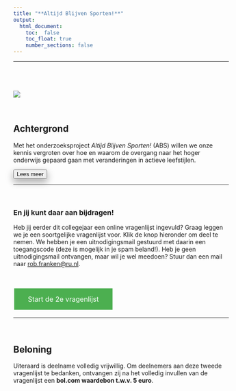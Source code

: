 ```yaml
---
title: "**Altijd Blijven Sporten!**" 
output: 
  html_document:
    toc:  false
    toc_float: true
    number_sections: false
---
```


----

<div class="row" style="padding-top: 40px;">
<div class="col-sm-6">

![](images/logo-radboud.jpg)

  
<br>

<script>
function myFunction() {

            var btn = document.getElementById("myButton");
            //to make it fancier
            if (btn.value == "Click to hide code") {
                btn.value = "Lees meer";
                btn.innerHTML = "Lees meer";
            }
            else {
                btn.value = "Click to hide code";
                btn.innerHTML = "Lees minder";
            }
            //this is what you're looking for
            var x = document.getElementById("myDIV");
            if (x.style.display === "none") {
                x.style.display = "block";
            } else {
                x.style.display = "none";
            }
        }
          
</script>


## Achtergrond
Met het onderzoeksproject *Altijd Blijven Sporten!* (ABS) willen we onze kennis vergroten over hoe en waarom de overgang naar het hoger onderwijs gepaard gaan met veranderingen in actieve leefstijlen.



<button class=button1 onclick="myFunction()" id="myButton" value="Click To Open Instructions">Lees meer</button>

<div style="display:none;" id="myDIV">
<br>



Een actieve leefstijl heeft veel voordelen. Helaas zien we dat de overgang naar het hoger onderwijs vaak een (blijvend) negatieve invloed heeft op fysieke activiteit. De transitie naar het hoger onderwijs gaat gepaard met een nieuwe studieomgeving, vaak een nieuwe woonomgeving, nieuwe verantwoordelijkheden, en een veranderend sociaal netwerk. 


Dit onderzoeksproject is onderdeel van het grote onderzoeksproject *TRansition Into Active Living* <a href="https://www.ru.nl/activeliving/onderzoek/vm-onderzoek/trial/" target="_blank"><b>(TRIAL)</b></a>. Nieuwe kennis opgedaan door dit onderzoek helpt het Radboud Sportcentrum en andere organisaties om interventies of programma’s te ontwikkelen waarmee een actieve leefstijl na de transitie naar het hoger onderwijs kan worden gepromoot.     


Bekijk het <a href="https://altijdblijvensporten.info/consent.html" target="_blank"><b>informatieformulier</b></a> voor meer informatie over het onderzoek.

</div>
<div class="col-sm-6">


</div>

----

<br>

### **En jij kunt daar aan bijdragen!** 

Heb jij eerder dit collegejaar een online vragenlijst ingevuld? Graag leggen we je een soortgelijke vragenlijst voor. Klik de knop hieronder om deel te nemen. We hebben je een uitnodigingsmail gestuurd met daarin een toegangscode (deze is mogelijk in je spam beland!). Heb je geen uitnodigingsmail ontvangen, maar wil je wel meedoen? Stuur dan een mail naar [rob.franken@ru.nl](mailto:rob.franken@ru.nl).

<!---we should move this to a css file and include it

https://www.w3schools.com/csS/css3_buttons.asp

-->
<style>
.button {
  background-color: #4CAF50; /* Green */
  border: none;
  color: white;
  padding: 15px 32px;
  text-align: center;
  text-decoration: none;
  display: inline-block;
  font-size: 16px;
  margin: 4px 2px;
  cursor: pointer;
  -webkit-transition-duration: 0.4s; /* Safari */
  transition-duration: 0.4s;
}

.button1 {
  box-shadow: 0 8px 16px 0 rgba(0,0,0,0.2), 0 6px 20px 0 rgba(0,0,0,0.19);
}

.button2:hover {
  box-shadow: 0 12px 16px 0 rgba(0,0,0,0.24),0 17px 50px 0 rgba(0,0,0,0.19);
}
</style>

<br>

<a href="https://limesurvey.jtolsma.nl/limesurvey/limesurvey/index.php/493144?newtest=Y&lang=nl" target="_blank" class="button button2">Start de 2e vragenlijst</a>

----


<br>



## Beloning 

Uiteraard is deelname volledig vrijwillig. Om deelnemers aan deze tweede vragenlijst te bedanken, ontvangen zij na het volledig invullen van de vragenlijst een **bol.com waardebon t.w.v. 5 euro**. 


<br>







